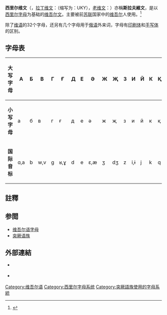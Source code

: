 '''西里尔维文'''（{{lang|ug-Cyrl|Уйғур Кирил Йезиқи}}，[[拉丁维文|拉丁维文]]：{{lang|ug-Latn|Uyghur Kiril Yëziqi}}（缩写为：UKY），[[老维文|老维文]]：{{rtl-lang|ug|ئۇيغۇر سىرىل يېزىقى}}）亦稱'''斯拉夫維文'''，是以[[西里尔字母|西里尔字母]]为基础的[[维吾尔文|维吾尔文]]。主要被前[[苏联|苏联]]国家中的[[维吾尔|维吾尔]]人使用。<ref name="ilat">{{Citation | last1 = Duval | first1 = Jean Rahman | last2 = Janbaz | first2 = Waris Abdukerim | title = An Introduction to Latin-Script Uyghur | year = 2006 | page = 2 | publisher = [[University_of_Utah|University of Utah]] | location = [[Salt_Lake_City|Salt Lake City]] | url = http://www.uyghurdictionary.org/excerpts/An%20Introduction%20to%20LSU.pdf | access-date = 2016-09-09 | archive-url = https://web.archive.org/web/20171011133618/http://www.uyghurdictionary.org/excerpts/An%20Introduction%20to%20LSU.pdf | archive-date = 2017-10-11 | dead-url = yes }}</ref>

除了[[维语|维语]]的32个字母，还另有{{lang|ru|[[ы|ы]] [[ё|ё]] [[ц|ц]] [[э|э]] [[ю|ю]] [[я|я]]}}几个字母用于[[俄语|俄语]]外来词，字母有[[印刷体|印刷体]]和[[手写体|手写体]]的区别。

==字母表==
{| class="wikitable"
! 大写字母 || А || Б ||В || Г || Ғ || Д || Е || Ә || Ж || Җ || З || И || Й || К || Қ || Л
! М || Н || Ң || О || Ө || П || Р || С || Т || У || Ү || Ф || Х || Һ || Ч || Ш || Ю || Я 
|-
| '''小写字母''' || a || б|| в|| г || ғ || д || е || ə || ж || җ || з || и || й || к || қ || л
| м || н || ң || о || ө || п || р || с || т || у || ү || ф || х || Һ || ч || ш || ю || я
|-
| '''国际音标''' || ɑ,a || b || w,v || g || ʁ,ɣ || d || e || ɛ,æ || ʒ || dʒ || z || i,ɨ || j || k || q || l 
| m || n || ŋ || o,ɔ || ø || p || r,ɾ || s || t || u,ʊ || y,ʏ || f,ɸ || χ,x || h,ɦ || tʃ || ʃ ||ju || ja  <br />
|}</center>

==註釋==
{{reflist}}

==参閲==
*[[维吾尔语字母|维吾尔语字母]]
*[[突厥语族|突厥语族]]

==外部連結==
{{InterWiki|code=ug|page=Баш_бәт|維吾爾語}}
*{{lang|ug|[http://www.xjtsnews.com/normal/content/silafu/ Тәңритағ тори]}} {{ug icon}}
*{{lang|ug|2=[http://www.uyghurcongress.org/uy/?uls=us рәсмий ахбарат тори » Дуня Уйғур Қурултийи]}} {{ug icon}}

{{Uyghur language}}
{{Cyrillization}}
{{Writingsystem-stub}}

[[Category:维吾尔语|Category:维吾尔语]]
[[Category:西里尔字母系统|Category:西里尔字母系统]]
[[Category:突厥語族使用的字母系統|Category:突厥語族使用的字母系統]]